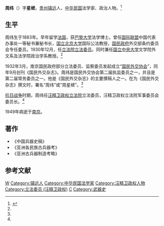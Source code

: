 '''周纬'''（{{bd|1883年||1949年|}}）字'''星槎'''，[[贵州|贵州]][[镇远|镇远]]人，[[中华民国|中华民国]]法学家、政治人物。<ref name=sx>{{Cite web |url=http://jds.cass.cn/ztyj/zwgx/2008/11/24/7656.html |title=左双文，九一八事变后的《国民外交杂志》及其政治主张，史学月刊2007年第3期 |access-date=2013-06-09 |archive-date=2013-11-10 |archive-url=https://web.archive.org/web/20131110200713/http://jds.cass.cn/ztyj/zwgx/2008/11/24/7656.html |dead-url=no }}</ref>

==生平==
周纬生于1883年。早年留学[[法国|法国]]，获[[巴黎大学|巴黎大学]]法学博士。曾任[[国际联盟|国际联盟]]中国代表办事处一等秘书兼秘书长，[[国立北京大学|国立北京大学]]国际公法教授，[[国民政府|国民政府]]外交部条约委员会专任委员。1930年12月，任[[立法院|立法院]][[立法委员|立法委员]]。同时兼任[[国立中央大学|国立中央大学]]文学院外文系及法学院政治学系教授。<ref name=sx/>

1932年3月，南京国民政府部分立法委员、监察委员发起成立“[[国民外交协会_(1932年成立)|国民外交协会]]”，同年9月创刊《国民外交杂志》。周纬是国民外交协会第二届执监委员之一，并且是第二届常务委员之一。他是《国民外交杂志》的主要撰稿人之一。在为《国民外交杂志》撰文时，署名“周纬”或“周星槎”。<ref name=sx/>

[[抗日战争|抗日战争]]时期，周纬任[[汪精卫政权|汪精卫政权]][[立法院_(汪精卫政权)|立法院]]立法委员，汪精卫政权立法院军事委员会委员长。<ref name=sx/>

1949年病逝于[[南京|南京]]。

==著作==
*《中国兵器史稿》
*《亚洲各民族古兵器考》
*《亚洲古兵器制造考略》

==参考文献==
{{reflist}}

{{第1屆中華民國訓政時期立法委員名单}}
{{第2屆中華民國訓政時期立法委員名单}}
{{第3屆中華民國訓政時期立法委員名单}}
{{第4屆中華民國訓政時期立法委員名單}}
{{DEFAULTSORT:Zhou周}}
[[Category:周姓|W]]
[[Category:镇远人|Category:镇远人]]
[[Category:中华民国法学家|Category:中华民国法学家]]
[[Category:汪精卫政权人物|Category:汪精卫政权人物]]
[[Category:立法委员_(汪精卫政权)|Category:立法委员 (汪精卫政权)]]
[[Category:巴黎大學校友|C]]
[[Category:武器史|Category:武器史]]